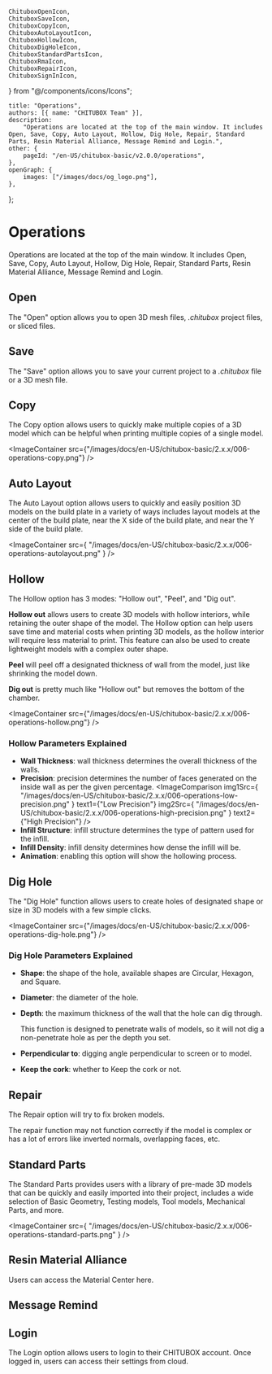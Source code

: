 	ChituboxOpenIcon,
	ChituboxSaveIcon,
	ChituboxCopyIcon,
	ChituboxAutoLayoutIcon,
	ChituboxHollowIcon,
	ChituboxDigHoleIcon,
	ChituboxStandardPartsIcon,
	ChituboxRmaIcon,
	ChituboxRepairIcon,
	ChituboxSignInIcon,
} from "@/components/icons/Icons";

	title: "Operations",
	authors: [{ name: "CHITUBOX Team" }],
	description:
		"Operations are located at the top of the main window. It includes Open, Save, Copy, Auto Layout, Hollow, Dig Hole, Repair, Standard Parts, Resin Material Alliance, Message Remind and Login.",
	other: {
		pageId: "/en-US/chitubox-basic/v2.0.0/operations",
	},
	openGraph: {
		images: ["/images/docs/og_logo.png"],
	},
};

# Operations

Operations are located at the top of the main window. It includes Open, Save, Copy, Auto Layout, Hollow, Dig Hole, Repair, Standard Parts, Resin Material Alliance, Message Remind and Login.

## Open

<ChituboxOpenIcon /> The "Open" option allows you to open 3D mesh files,
_.chitubox_ project files, or sliced files.

## Save

<ChituboxSaveIcon /> The "Save" option allows you to save your current project
to a _.chitubox_ file or a 3D mesh file.

## Copy

<ChituboxCopyIcon /> The Copy option allows users to quickly make multiple
copies of a 3D model which can be helpful when printing multiple copies of a
single model.

<ImageContainer
	src={"/images/docs/en-US/chitubox-basic/2.x.x/006-operations-copy.png"}
/>

## Auto Layout

<ChituboxAutoLayoutIcon /> The Auto Layout option allows users to quickly and
easily position 3D models on the build plate in a variety of ways includes
layout models at the center of the build plate, near the X side of the build
plate, and near the Y side of the build plate.

<ImageContainer
	src={
		"/images/docs/en-US/chitubox-basic/2.x.x/006-operations-autolayout.png"
	}
/>

## Hollow

<ChituboxHollowIcon /> The Hollow option has 3 modes: "Hollow out", "Peel", and
"Dig out".

**Hollow out** allows users to create 3D models with hollow interiors, while retaining the outer shape of the model. The Hollow option can help users save time and material costs when printing 3D models, as the hollow interior will require less material to print. This feature can also be used to create lightweight models with a complex outer shape.

**Peel** will peel off a designated thickness of wall from the model, just like shrinking the model down.

**Dig out** is pretty much like "Hollow out" but removes the bottom of the chamber.

<ImageContainer
	src={"/images/docs/en-US/chitubox-basic/2.x.x/006-operations-hollow.png"}
/>

### Hollow Parameters Explained

-   **Wall Thickness**: wall thickness determines the overall thickness of the walls.
-   **Precision**: precision determines the number of faces generated on the inside wall as per the given percentage.
    <ImageComparison
    	img1Src={
    		"/images/docs/en-US/chitubox-basic/2.x.x/006-operations-low-precision.png"
    	}
    	text1={"Low Precision"}
    	img2Src={
    		"/images/docs/en-US/chitubox-basic/2.x.x/006-operations-high-precision.png"
    	}
    	text2={"High Precision"}
    />
-   **Infill Structure**: infill structure determines the type of pattern used for the infill.
-   **Infill Density**: infill density determines how dense the infill will be.
-   **Animation**: enabling this option will show the hollowing process.

## Dig Hole

<ChituboxDigHoleIcon /> The "Dig Hole" function allows users to create holes of
designated shape or size in 3D models with a few simple clicks.

<ImageContainer
	src={"/images/docs/en-US/chitubox-basic/2.x.x/006-operations-dig-hole.png"}
/>

### Dig Hole Parameters Explained

-   **Shape**: the shape of the hole, available shapes are Circular, Hexagon, and Square.
-   **Diameter**: the diameter of the hole.
-   **Depth**: the maximum thickness of the wall that the hole can dig through.

    <Admonition type="note">
    	This function is designed to penetrate walls of models, so it will not
    	dig a non-penetrate hole as per the depth you set.
    </Admonition>

-   **Perpendicular to**: digging angle perpendicular to screen or to model.
-   **Keep the cork**: whether to Keep the cork or not.

## Repair

<ChituboxRepairIcon /> The Repair option will try to fix broken models.

<Admonition type="warning">
	The repair function may not function correctly if the model is complex or
	has a lot of errors like inverted normals, overlapping faces, etc.
</Admonition>

## Standard Parts

<ChituboxStandardPartsIcon /> The Standard Parts provides users with a library
of pre-made 3D models that can be quickly and easily imported into their
project, includes a wide selection of Basic Geometry, Testing models, Tool
models, Mechanical Parts, and more.

<ImageContainer
	src={
		"/images/docs/en-US/chitubox-basic/2.x.x/006-operations-standard-parts.png"
	}
/>

## Resin Material Alliance

<ChituboxRmaIcon /> Users can access the Material Center here.

## Message Remind

## Login

<ChituboxSignInIcon /> The Login option allows users to login to their CHITUBOX
account. Once logged in, users can access their settings from cloud.
